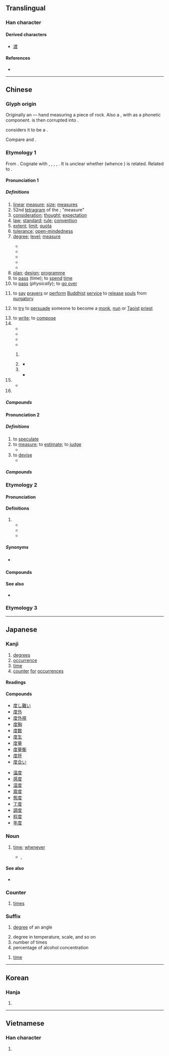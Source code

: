 {{also|席|庶|𝌹}}
{{character info/new}}
==Translingual==
{{stroke_order|strokes=9}}

===Han character===
{{Han char|rn=53|rad=广|as=06|sn=9|four=00247|canj=ITE|ids=⿸广⿱廿又}}

====Derived characters====
* [[渡]]

====References====
* {{Han ref|kx=0345.260|dkj=09313|dj=0655.150|hdz=20880.060|uh=5EA6|ud=24230|bh=ABD7|bd=43991}}

----

==Chinese==

===Glyph origin===
{{Han etym}}
Originally an {{Han compound|石|t1=rock|又|t2=hand|ls=ic|nocap=y}} — hand measuring a piece of rock. Also a {{liushu|psc|nocap=y}}, with {{och-l|石}} as a phonetic component. {{lang|zh|石}} is then corrupted into {{lang|zh|⿸广廿}}.

''{{w|Shuowen}}'' considers it to be a {{Han compound|庶|c1=p|又|c2=s|ls=psc|nocap=y}}.

Compare {{och-l|庶}} and {{och-l|席}}.

===Etymology 1===
{{zh-forms}}
From {{inh|zh|sit-pro|*m-twa||handspan}}. Cognate with {{cog|bo|མཐོ||span; span of thumb and middle finger}}, {{cog|my|ထွာ||to measure by a handspan; a quarter yard}}, {{m|my|အထွာ||handspan; quarter yard}}, {{m|my|တွက်||to consider, to reckon; to calculate; to refuse to do things because others would not}}, {{m|my|အတွက်||calculation; because of; for the sake of}}. It is unclear whether {{cog|mkh-pro|*cɗaʔ||span; handspan}} (whence {{cog|mnw|ဍ|tr=daˀ||to measure by spans of thumb and middle finger}}) is related. Related to {{och-l|圖|to plan; to consider; plan; map}}.

====Pronunciation 1====
{{zh-pron
|m=dù
|m-s=
|c=dou6
|c-t=
|g=
|h=pfs=thu
|j=
|mb=dū
|md=dô
|mn=tō͘
|mn-t=dou7
|w=3du
|x=
|mc=1
|oc=1,1
|cat=v,n,suf,cls,propn
}}

=====Definitions=====
{{zh-hanzi}}

# [[linear]] [[measure]]; [[size]]; [[measure]]s
# 52nd [[tetragram]] of the {{w|Taixuanjing}}; "measure"
# [[consideration]]; [[thought]]; [[expectation]]
# [[law]]; [[standard]]; [[rule]]; [[convention]]
# [[extent]]; [[limit]]; [[quota]]
# [[tolerance]]; [[open-mindedness]]
# [[degree]]; [[level]]; [[measure]] {{gloss|often used to translate English {{m|en|-ness}}, {{m|en|-ity}}}}
#: {{zh-x|深度|depth}}
#* {{zh-x|長度|length}}
#* {{zh-x|亮度|brightness; luminance}}
#* {{zh-x|可信度|reliability; believability}}
#* {{zh-x|色度|color saturation}}
#* {{zh-x|鹽度|salinity}}
# [[plan]]; [[design]]; [[programme]]
# to [[pass]] (time); to [[spend]] [[time]]
# to [[pass]] (''physically''); to [[go over]]
# {{lb|zh|Buddhism}} to [[say]] [[prayer]]s or [[perform]] [[Buddhist]] [[service]] to [[release]] [[soul]]s from [[purgatory]]
# {{lb|zh|religion}} to [[try]] to [[persuade]] someone to become a [[monk]], [[nun]] or [[Taoist]] [[priest]]
# to [[write]]; to [[compose]]
# {{zh-classifier|[[degree]]s}}
#* {{zh-x|旋轉 @90 度|rotate 90 '''degrees'''}}
#* {{zh-x|東經 @120 度|longitude 120'''°''' E}}
#* {{zh-x|絕對.零度|absolute zero}}
#* {{zh-x|攝氏 @20 度|20 '''degrees''' Celsius}}
## {{lb|zh|physics}} {{zh-classifier|[[kilowatt-hour]]}}
## {{lb|zh|ophthalmology}} {{zh-classifier|0.01 [[dioptre]]s}}
##* {{zh-x|近視 300 度|–3.00 '''dioptres'''}}
## {{zh-classifier|[[alcohol]] [[concentration]]|t=[[percent]]}}
##* {{zh-x|紅酒 酒精 十 幾 度。|Red wine is around 10'''%''' alcohol.}}
# {{zh-classifier|[[event]]s or [[occurrence]]s|t=[[time]]}}
#* {{zh-x|再度|one more '''time'''}}
# {{surname|lang=zh}}

=====Compounds=====
{{zh-der|度牒|度過|度荒|度假|度假村|度量|度量衡|度日|度日如年|度數|度外|百度|度小月|安度|加速度|印度法系|密度|合度|度世|光度|工程進度|封建制度|可見度|態度|不度|亮度|度口|屈光度|再度|中度颱風|五花度牒|年金制度|句度|大度汪洋|學位制度|信用額度|大度豁達|夜度娘|專勤制度|化度寺碑|制度|大幅度|交通密度|度假勝地|度脫|夜度資|制度化|態度嚴肅|態度冷靜|強度|冷度|彎度|低度|度詞|恢廓大度|恢宏大度|志度|器度|典章制度|徵兵制度|光度計|中度|彩度|寬度|光陰虛度|彈性限度|弧度|廣度|康白度|度量器|度越|度蜜月|度歲|度晬|度日如歲|度器|度命|幾度春風|年度預算|年度|平均溫度|幅度|常度|一度|局度|大度|律度|居住密度|八旗制度|國度|尺度|三度空間|寬洪大度|佃租制度|密度指數|伯克制度|印度哲學|剃度|安全速度|宇宙速度|季度|八度音程|印度半島|共審制度|力度|印度黃檀|大智度論|大度包容|二度梅|印度河|初度|寬仁大度|坡度|印度教|地震強度|均權制度|厚度|則度|事業年度|印度綢|印度|分度規|刻度|光潔度|印度洋|印度支那|度籙|度支|中緯度|化度|度曲|君子風度|剛度|前度劉郎|四度空間|丰度|共度|井田制度|六度|家庭制度|二度燒傷|保結制度|低緯度|打知名度|權度|無度|曠度|準確度|會簽制度|當世才度|瞬時速度|極限強度|溼度|教育程度|氣度|特惠制度|濟度|灰度等級|揮霍無度|救度|梅開二度|曠世之度|明度|比度|溫度計|法度嚴明|格度|盟旗制度|法度|照度|暗度陳倉|會計年度|知名度|烈度|穩定度|穠纖合度|程度|溫度|禮度|波浪銳度|硬度|津貼制度|私度|相對溼度|滅度|用度|發燒度|發光度|溼度計|社會制度|生活態度|疲乏強度|王度|泰勒制度|教育制度|深度報導|濃度|父系制度|東印度|深度|涅槃罪度|極度|溫度表|斜度|氣壓梯度|春風一度|正法直度|歡度|曲度|民主制度|普度眾生|母系制度|普度|敏感度|斜度標|飽和溼度|額度|絕對溼度|絕對零度|震度|脫離速度|節度使|金針度人|酋長制度|高緯度|酸鹼度|能見度|領導制度|高度計|驕奢無度|難度|置之度外|貪墨敗度|荒淫無度|襟度|過度|虛度|纖穠中度|純度|體度|角度|輕度|限度|精密度|規度|長度|經緯度|薦度|粒度|適度|農奴制度|跨度|黏度|豁略大度|鹽度|觀審制度|經度|自度曲|高難度|高識遠度|高度|聽證制度|節度|飽和度|風度翩翩|風度|精度|響度|韻度|調度|靈敏度|電流強度|電度表|首度|輕度颱風|警察制度|絕對溫度|鍊度|豁達大度|配給制度|超度|逸度|速度|透明度|角速度|輪作制度|軌度|進度|調度場|苟且自度|象度|調度室|西印度|觀護制度|隱度|莊園制度|置諸度外|緯度|絕對高度}}

====Pronunciation 2====
{{zh-pron
|m=duó,duò,2nb=Taiwan
|c=dok6
|md=dŏk
|mn=to̍k
|mn-t=dag8
|w=5doq
|mc=2
|oc=2,2
|cat=v
}}

=====Definitions=====
{{zh-hanzi}}

# to [[speculate]]
# to [[measure]]; to [[estimate]]; to [[judge]]
#* {{zh-x|用 把 尺{cek3} 度{dok6} 下{haa5}|'''measure''' with a ruler|C}}
# to [[devise]]
#* {{zh-x|度{dok6} 橋{kiu4-2}|'''devise''' a smart idea|C}}

=====Compounds=====
{{zh-der|fold=1|量度:liángduó|度量:duóliáng|以己度人|度長絜大|審時度勢|審己度人|意度|想度|審度|忖度|度德量力|參度|圖度|品度|卜度|揆度|揣度|揆情度理|測度|料度|猜度|推度|臆度|籌度|落度|隨時度勢|量時度力|評度|裁度|自度}}

===Etymology 2===
{{zh-forms|alt=*道}}
{{rfe|zh|related to etymology 1?}}

====Pronunciation====
{{zh-pron
|c=dou6
|cat=part
}}

====Definitions====
{{zh-hanzi}} {{tlb|zh|Cantonese}}

# {{non-gloss definition|Used to indicate location of something.}}
#* {{zh-x|度度|everywhere|C}}
#* {{zh-x|唔通 我 留 咗 條 鎖匙{si4} 喺 架 車 度？|Can it be that I left the key '''in''' the car?|C}}
#* {{zh-x|行 埋 佢 度|walk near to him/her|C}}

=====Synonyms=====
* {{qualifier|dated}} {{zh-l|處|syu3}}

====Compounds====
{{zh-der|fold=1|邊度|呢度|喺度|度度|嗰度}}

====See also====
* {{zh-l|裡}}

===Etymology 3===
{{zh-see|宅|v}}

{{zh-cat|Elementary}}

----

==Japanese==

===Kanji===
{{ja-kanji|grade=3|rs=广06}}

# [[degrees]]
# [[occurrence]]
# [[time]]
# [[counter]] [[for]] [[occurrences]]

====Readings====
{{ja-readings
|goon=ど, だく
|kanon=と, たく
|kun=たび-, はか-る, めもり-, のり-, わた-る
}}

====Compounds====
{{top2}}
* [[度し難い]]
* [[度外]]
* [[度外視]]
* [[度胸]]
* [[度数]]
* [[度生]]
* [[度量]]
* [[度量衡]]
* [[度肝]]
* [[度合い]]
{{mid2}}
* [[温度]]
* [[感度]]
* [[湿度]]
* [[震度]]
* [[態度]]
* [[丁度]]
* [[調度]]
* [[程度]]
* [[年度]]
{{bottom}}

===Noun===
{{ja-noun|たび}}

# [[time]]; [[whenever]]
#* {{w|ja:DECO*27|DECO*27}}, {{w2|ja|pref=『|相愛性理論|suf=』}}
#*: {{ja-usex|「好きだよ」と言う'''度'''に増える「好き」の気持ちは<br>きっと僕が死ぬまで伝えきれないけど|「^すき だ よ」 と いう '''たび''' に ふえる 「すき」 の きもち は <br>きっと ぼく が しぬ まで つたえきれない けど|Although even until I die I definitely cannot express enough my feelings of "like" that increase '''when''' you say "I like you"}}

====See also====
* {{ja-r|時|とき}}

===Counter===
{{ja-pos|たび|counter}}

# [[time]]s

===Suffix===
{{ja-pos|ど|suffix}}

# {{lb|ja|geometry|sort=と'}} [[degree]] of an angle
# degree in temperature, scale, and so on
# number of times
# percentage of alcohol concentration

{{ja-pos|たび|suffix}}

# [[time]]

----

==Korean==

===Hanja===
{{ko-hanja|hangeul=[[도]], [[탁]]|rv=do, tak|mr=to, t'ak}}

# {{defn|lang=ko|sort=广06}}

----

==Vietnamese==

===Han character===
{{vi-hantu|[[độ]], [[dạc]], [[đác]], [[đạc]], [[đọ]], [[đủ]], [[đù]], [[dác]], [[đo]], [[đồ]], [[đợ]]|rs=广06}}

# {{defn|lang=vi|sort=广06}}